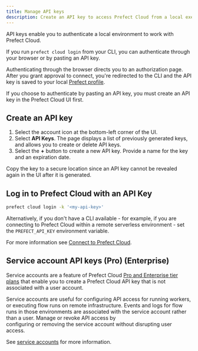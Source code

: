 ```yaml
---
title: Manage API keys
description: Create an API key to access Prefect Cloud from a local execution environment.
---
```


API keys enable you to authenticate a local environment to work with Prefect Cloud.

If you run `prefect cloud login` from your CLI, you can authenticate through your browser or by pasting an API key.

Authenticating through the browser directs you to an authorization page.
After you grant approval to connect, you're redirected to the CLI and the API key is saved to your local 
[Prefect profile](/v3/manage/settings-and-profiles/).

If you choose to authenticate by pasting an API key, you must create an API key in the Prefect Cloud UI first.

## Create an API key

1. Select the account icon at the bottom-left corner of the UI.
2. Select **API Keys**.
The page displays a list of previously generated keys, and allows you to create or delete API keys.
3. Select the **+** button to create a new API key.
Provide a name for the key and an expiration date.

<Warning>
Copy the key to a secure location since an API key cannot be revealed again in the UI after it is generated. 
</Warning>

## Log in to Prefect Cloud with an API Key

```bash
prefect cloud login -k '<my-api-key>'
```

Alternatively, if you don't have a CLI available - for example, if you are connecting to Prefect Cloud within a remote serverless environment - set the `PREFECT_API_KEY` environment variable. 

For more information see [Connect to Prefect Cloud](/v3/manage/cloud/connect-to-cloud).

## Service account API keys (Pro) (Enterprise)

Service accounts are a feature of Prefect Cloud [Pro and Enterprise tier plans](https://www.prefect.io/pricing) that enable you to 
create a Prefect Cloud API key that is not associated with a user account.

Service accounts are useful for configuring API access for running workers, or executing flow runs on remote infrastructure. 
Events and logs for flow runs in those environments are associated with the service account rather than a user. Manage or revoke API access by  
configuring or removing the service account without disrupting user access.

See [service accounts](/v3/manage/cloud/manage-users/service-accounts/) for more information.
